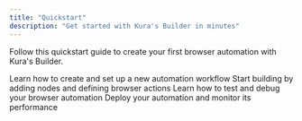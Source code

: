 ```yaml
---
title: "Quickstart"
description: "Get started with Kura's Builder in minutes"
---
```


Follow this quickstart guide to create your first browser automation with Kura's Builder.

<Card title="1. Create a new workflow" href="/create-workflow">
  Learn how to create and set up a new automation workflow
</Card>

<Card title="2. Design your first automation" href="/design-automation">
  Start building by adding nodes and defining browser actions
</Card>

<Card title="3. Test your automation" href="/test-automation">
  Learn how to test and debug your browser automation
</Card>

<Card title="4. Deploy to production" href="/deploy">
  Deploy your automation and monitor its performance
</Card>
